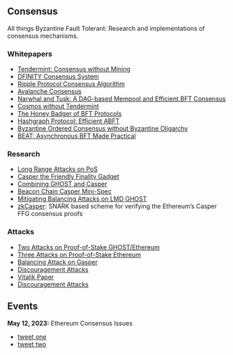 ## Consensus

All things Byzantine Fault Tolerant: Research and implementations of consensus mechanisms.

### Whitepapers

- [Tendermint: Consensus without Mining](https://tendermint.com/static/docs/tendermint.pdf)
- [DFINITY Consensus System](https://cryptogurukul-com.b-cdn.net/wp-content/uploads/2021/08/dfinity-consensus.pdf)
- [Ripple Protocol Consensus Algorithm](https://ripple.com/files/ripple_consensus_whitepaper.pdf)
- [Avalanche Consensus](https://assets.website-files.com/5d80307810123f5ffbb34d6e/6009805681b416f34dcae012_Avalanche%20Consensus%20Whitepaper.pdf)
- [Narwhal and Tusk: A DAG-based Mempool and Efficient BFT Consensus](https://arxiv.org/pdf/2105.11827.pdf)
- [Cosmos without Tendermint](https://www.paradigm.xyz/2022/07/experiment-narwhal-bullshark-cosmos-stack)
- [The Honey Badger of BFT Protocols](https://eprint.iacr.org/2016/199.pdf)
- [Hashgraph Protocol: Efficient ABFT](https://hedera.com/hh-ieee_coins_paper-200516.pdf)
- [Byzantine Ordered Consensus without Byzantine Oligarchy](https://www.cs.cornell.edu/lorenzo/papers/Zhang20Byzantine.pdf)
- [BEAT: Asynchronous BFT Made Practical](https://www.csee.umbc.edu/~hbzhang/files/beat.pdf)

### Research

- [Long Range Attacks on PoS](https://www.youtube.com/watch?v=-uxHoEfxXC4)
- [Casper the Friendly Finality Gadget](https://arxiv.org/abs/1710.09437)
- [Combining GHOST and Casper](https://arxiv.org/abs/2003.03052)
- [Beacon Chain Casper Mini-Spec](https://ethresear.ch/t/beacon-chain-casper-mini-spec/2760/17)
- [Mitigating Balancing Attacks on LMD GHOST](https://notes.ethereum.org/@vbuterin/lmd_ghost_mitigation)
- [zkCasper](https://research.polytope.technology/zkcasper): SNARK based scheme for verifying the Ethereum's Casper FFG consensus proofs

###  Attacks

- [Two Attacks on Proof-of-Stake GHOST/Ethereum](https://arxiv.org/pdf/2203.01315.pdf)
- [Three Attacks on Proof-of-Stake Ethereum](https://arxiv.org/abs/2110.10086)
- [Balancing Attack on Gasper](https://ethresear.ch/t/a-balancing-attack-on-gasper-the-current-candidate-for-eth2s-beacon-chain/8079)
- [Discouragement Attacks](https://eth2book.info/capella/part2/incentives/rewards/#discouragement-attacks)
- [Vitalik Paper](https://github.com/ethereum/research/blob/master/papers/discouragement/discouragement.pdf)
- [Discouragement Attacks](https://github.com/ethereum/research/blob/master/papers/discouragement/discouragement.pdf)

## Events

**May 12, 2023:** Ethereum Consensus Issues

- [tweet one](https://twitter.com/potuz1/status/1657031082749861891?s=20)
- [tweet two](https://twitter.com/TaylerUSA/status/1656840323392208899)